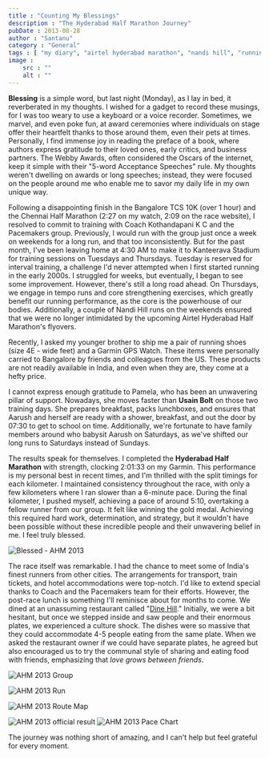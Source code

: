 ```yaml
---
title : "Counting My Blessings"
description : "The Hyderabad Half Marathon Journey"
pubDate : 2013-08-28
author : "Santanu"
category : "General"
tags : [ "my diary", "airtel hyderabad marathon", "nandi hill", "running",]
image :
    src : ""
    alt : ""
---
```


**Blessing** is a simple word, but last night (Monday), as I lay in bed, it reverberated in my thoughts. I wished for a gadget to record these musings, for I was too weary to use a keyboard or a voice recorder. Sometimes, we marvel, and even poke fun, at award ceremonies where individuals on stage offer their heartfelt thanks to those around them, even their pets at times. Personally, I find immense joy in reading the preface of a book, where authors express gratitude to their loved ones, early critics, and business partners. The Webby Awards, often considered the Oscars of the internet, keep it simple with their "5-word Acceptance Speeches" rule. My thoughts weren't dwelling on awards or long speeches; instead, they were focused on the people around me who enable me to savor my daily life in my own unique way.

Following a disappointing finish in the Bangalore TCS 10K (over 1 hour) and the Chennai Half Marathon (2:27 on my watch, 2:09 on the race website), I resolved to commit to training with Coach Kothandapani K C and the Pacemakers group. Previously, I would run with the group just once a week on weekends for a long run, and that too inconsistently. But for the past month, I've been leaving home at 4:30 AM to make it to Kanteerava Stadium for training sessions on Tuesdays and Thursdays. Tuesday is reserved for interval training, a challenge I'd never attempted when I first started running in the early 2000s. I struggled for weeks, but eventually, I began to see some improvement. However, there's still a long road ahead. On Thursdays, we engage in tempo runs and core strengthening exercises, which greatly benefit our running performance, as the core is the powerhouse of our bodies. Additionally, a couple of Nandi Hill runs on the weekends ensured that we were no longer intimidated by the upcoming Airtel Hyderabad Half Marathon's flyovers.

Recently, I asked my younger brother to ship me a pair of running shoes (size 4E - wide feet) and a Garmin GPS Watch. These items were personally carried to Bangalore by friends and colleagues from the US. These products are not readily available in India, and even when they are, they come at a hefty price.

I cannot express enough gratitude to Pamela, who has been an unwavering pillar of support. Nowadays, she moves faster than **Usain Bolt** on those two training days. She prepares breakfast, packs lunchboxes, and ensures that Aarush and herself are ready with a shower, breakfast, and out the door by 07:30 to get to school on time. Additionally, we're fortunate to have family members around who babysit Aarush on Saturdays, as we've shifted our long runs to Saturdays instead of Sundays.

The results speak for themselves. I completed the **Hyderabad Half Marathon** with strength, clocking 2:01:33 on my Garmin. This performance is my personal best in recent times, and I'm thrilled with the split timings for each kilometer. I maintained consistency throughout the race, with only a few kilometers where I ran slower than a 6-minute pace. During the final kilometer, I pushed myself, achieving a pace of around 5:10, overtaking a fellow runner from our group. It felt like winning the gold medal. Achieving this required hard work, determination, and strategy, but it wouldn't have been possible without these incredible people and their unwavering belief in me. I feel truly blessed.

![Blessed - AHM 2013](../../assets/blog_pics/2013-AHM-food.jpg)

The race itself was remarkable. I had the chance to meet some of India's finest runners from other cities. The arrangements for transport, train tickets, and hotel accommodations were top-notch. I'd like to extend special thanks to Coach and the Pacemakers team for their efforts. However, the post-race lunch is something I'll reminisce about for months to come. We dined at an unassuming restaurant called "[Dine Hill](http://www.dinehill.com/ "Dine Hill")." Initially, we were a bit hesitant, but once we stepped inside and saw people and their enormous plates, we experienced a culture shock. The dishes were so massive that they could accommodate 4-5 people eating from the same plate. When we asked the restaurant owner if we could have separate plates, he agreed but also encouraged us to try the communal style of sharing and eating food with friends, emphasizing that *love grows between friends*.

![AHM 2013 Group](../../assets/blog_pics/2013-AHM-group.jpg)

![AHM 2013 Run](../../assets/blog_pics/2013-AHM-30-08-2015-prvn-set1-1512.jpg)

![AHM 2013 Route Map](../../assets/blog_pics/2013-AHM-map.png)

![AHM 2013 official result](../../assets/blog_pics/2013_AHM_timing.png)
![AHM 2013 Pace Chart](../../assets/blog_pics/2013-AHM-pace-chart.png)

The journey was nothing short of amazing, and I can't help but feel grateful for every moment.